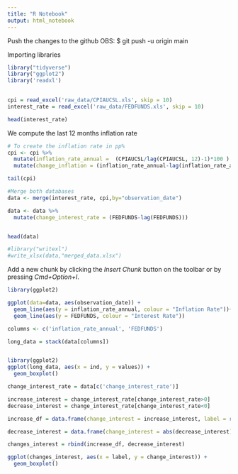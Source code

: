 ```yaml
---
title: "R Notebook"
output: html_notebook
---
```


Push the changes to the github
OBS: $ git push -u origin main

Importing libraries
```r
library("tidyverse")
library("ggplot2")
library('readxl')

  
cpi = read_excel('raw_data/CPIAUCSL.xls', skip = 10)
interest_rate = read_excel('raw_data/FEDFUNDS.xls', skip = 10)

head(interest_rate)
```

We compute the last 12 months inflation rate
```r
# To create the inflation rate in pp%
cpi <- cpi %>%
  mutate(inflation_rate_annual =  (CPIAUCSL/lag(CPIAUCSL, 12)-1)*100 ) %>%
  mutate(change_inflation = (inflation_rate_annual-lag(inflation_rate_annual)))

tail(cpi)
```



```r
#Merge both databases
data <- merge(interest_rate, cpi,by="observation_date")

data <- data %>%
  mutate(change_interest_rate = (FEDFUNDS-lag(FEDFUNDS))) 


head(data)
```

```r
#library("writexl")
#write_xlsx(data,"merged_data.xlsx")
```

Add a new chunk by clicking the *Insert Chunk* button on the toolbar or by pressing *Cmd+Option+I*.
```r
library(ggplot2)

ggplot(data=data, aes(observation_date)) +
  geom_line(aes(y = inflation_rate_annual, colour = "Inflation Rate"))+
  geom_line(aes(y = FEDFUNDS, colour = "Interest Rate"))
```

```r
columns <- c('inflation_rate_annual', 'FEDFUNDS')

long_data = stack(data[columns])


library(ggplot2)
ggplot(long_data, aes(x = ind, y = values)) +
  geom_boxplot()
```
```r
change_interest_rate = data[c('change_interest_rate')]

increase_interest = change_interest_rate[change_interest_rate>0]
decrease_interest = change_interest_rate[change_interest_rate<0]

increase_df = data.frame(change_interest = increase_interest, label = replicate(length(increase_interest), 'Increase'))

decrease_interest = data.frame(change_interest = abs(decrease_interest), label = replicate(length(decrease_interest), 'Decrease'))

changes_interest = rbind(increase_df, decrease_interest)

ggplot(changes_interest, aes(x = label, y = change_interest)) +
  geom_boxplot()
```


